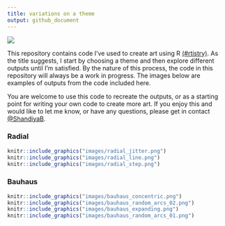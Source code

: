 ```yaml
---
title: variations on a theme
output: github_document
---
```


<!-- badges: start -->
![](https://img.shields.io/badge/variations-theme-EE9B00.svg)
<!-- badges: end -->

This repository contains code I've used to create art using R [(#rtistry)](https://twitter.com/search?q=%23rtistry&src=typed_query). As the title suggests, I start by choosing a theme and then explore different outputs until I'm satisfied. By the nature of this process, the code in this repository will always be a work in progress. The images below are examples of outputs from the code included here.  

You are welcome to use this code to recreate the outputs, or as a starting point for writing your own code to create more art. If you enjoy this and would like to let me know, or have any questions, please get in contact [@ShandiyaB](https://twitter.com/ShandiyaB).  

### Radial  

```r
knitr::include_graphics("images/radial_jitter.png")
knitr::include_graphics("images/radial_line.png")
knitr::include_graphics("images/radial_step.png")
```  


### Bauhaus

```r
knitr::include_graphics("images/bauhaus_concentric.png")
knitr::include_graphics("images/bauhaus_random_arcs_02.png")
knitr::include_graphics("images/bauhaus_expanding.png")
knitr::include_graphics("images/bauhaus_random_arcs_01.png")
```  

